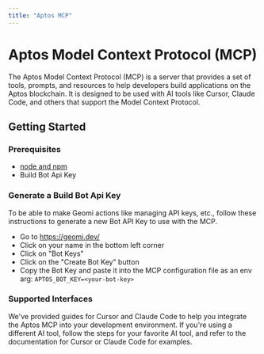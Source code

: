 ```yaml
---
title: "Aptos MCP"
---
```



# Aptos Model Context Protocol (MCP)

The Aptos Model Context Protocol (MCP) is a server that provides a set of tools, prompts, and resources to help
developers build applications on the Aptos blockchain. It is designed to be used with AI tools like Cursor, Claude Code,
and others that support the Model Context Protocol.

## Getting Started

### Prerequisites

- [node and npm](https://nodejs.org/en)
- Build Bot Api Key

### Generate a Build Bot Api Key

To be able to make Geomi actions like managing API keys, etc., follow these instructions to generate a new Bot API Key to use with the MCP.

- Go to https://geomi.dev/
- Click on your name in the bottom left corner
- Click on "Bot Keys"
- Click on the "Create Bot Key" button
- Copy the Bot Key and paste it into the MCP configuration file as an env arg: `APTOS_BOT_KEY=<your-bot-key>`

### Supported Interfaces

We've provided guides for Cursor and Claude Code to help you integrate the Aptos MCP into your development environment.
If you're using a different AI tool, follow the steps for your favorite AI tool, and refer to the documentation for
Cursor or Claude Code for examples.

<CardGrid>
  <LinkCard href="aptos-mcp/claude" title="Claude Code" description="Set up for Claude Code" />

  <LinkCard href="aptos-mcp/cursor" title="Cursor" description="Set up for Cursor" />
</CardGrid>
